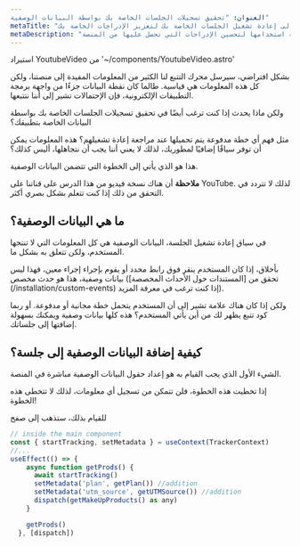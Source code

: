 ```yaml
---
العنوان: "تحقيق تسجيلات الجلسات الخاصة بك بواسطة البيانات الوصفية"
metaTitle: "إضافة البيانات الوصفية إلى إعادة تشغيل الجلسات الخاصة بك لتعزيز الإدراجات الخاصة بك"
metaDescription: "تعلم كيفية إضافة البيانات الوصفية إلى إعادة تشغيل الجلسات الخاصة بك وكيفية استخدامها لتحسين الإدراجات التي تحصل عليها من المنصة"
---
```

استيراد YoutubeVideo من '~/components/YoutubeVideo.astro'

<YoutubeVideo title="شاهد كيفية استخدام إرسال البيانات الوصفية من تطبيق Next.js الخاص بك"
  description="إذا لم تكن تحب القراءة، فيمكنك اتباع هذا الدرس الفيديوي الذي يوضح لك كيفية إرسال البيانات الوصفية من تطبيقك إلى منصة OpenReplay"
  videoURL="https://www.youtube.com/watch?v=ITcJCeKWQGU"
  />

بشكل افتراضي، سيرسل محرك التتبع لنا الكثير من المعلومات المفيدة إلى منصتنا، ولكن كل هذه المعلومات هي قياسية. طالما كان نقطة البيانات جزءًا من واجهة برمجة التطبيقات الإلكترونية، فإن الإحتمالات تشير إلى أننا نتتبعها.

ولكن ماذا يحدث إذا كنت ترغب أيضًا في تحقيق تسجيلات الجلسات الخاصة بك بواسطة البيانات الخاصة بتطبيقك؟

مثل فهم أي خطة مدفوعة يتم تحميلها عند مراجعة إعادة تشغيلهم؟ هذه المعلومات يمكن أن توفر سياقًا إضافيًا لمطوريك، لذلك لا يعني أننا يجب أن نتجاهلها، أليس كذلك؟

هذا هو الذي يأتي إلى الخطوة التي تتضمن البيانات الوصفية.

**ملاحظة** أن هناك نسخة فيديو من هذا الدرس على قناتنا على YouTube. لذلك لا تتردد في التحقق من ذلك إذا كنت تتعلم بشكل بصري أكثر.

## ما هي البيانات الوصفية؟

في سياق إعادة تشغيل الجلسة، البيانات الوصفية هي كل المعلومات التي لا تنتجها المستخدم، ولكن تتعلق به بشكل ما.

بأخلاق، إذا كان المستخدم ينقر فوق رابط محدد أو يقوم بإجراء إجراء معين، فهذا ليس بيانات وصفية، هذا هو حدث مخصص (تحقق من [المستندات حول الأحداث المخصصة] (/installation/custom-events) إذا كنت ترغب في معرفة المزيد).

ولكن إذا كان هناك علامة تشير إلى أن المستخدم يتحمل خطة مجانية أو مدفوعة. أو ربما كود تتبع يظهر لك من أين يأتي المستخدم؟ هذه كلها بيانات وصفية ويمكنك بسهولة إضافتها إلى جلساتك.

## كيفية إضافة البيانات الوصفية إلى جلسة؟

الشيء الأول الذي يجب القيام به هو إعداد حقول البيانات الوصفية مباشرة في المنصة.

إذا تخطيت هذه الخطوة، فلن تتمكن من تسجيل أي معلومات، لذلك لا تتخطى هذه الخطوة!

للقيام بذلك، ستذهب إلى صفح
```jsx
// inside the main component
const { startTracking, setMetadata } = useContext(TrackerContext)
//...
useEffect(() => {
    async function getProds() {
      await startTracking()
      setMetadata('plan', getPlan()) //addition 
      setMetadata('utm_source', getUTMSource()) //addition
      dispatch(getMakeUpProducts() as any)
    }

    getProds()
  }, [dispatch])
```
